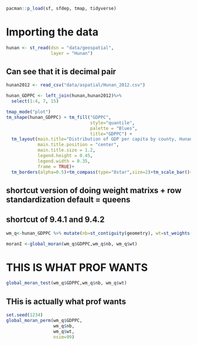 ```r
pacman::p_load(sf, sfdep, tmap, tidyverse)
```

# Importing the data

```r
hunan <- st_read(dsn = "data/geospatial", 
                 layer = "Hunan")
```
## Can see that it is decimal pair


```r
hunan2012 <- read_csv("data/aspatial/Hunan_2012.csv")
```

```r
hunan_GDPPC <- left_join(hunan,hunan2012)%>%
  select(1:4, 7, 15)
```

```r
tmap_mode("plot")
tm_shape(hunan_GDPPC) + tm_fill("GDPPC",
                                style="quantile",
                                palette = "Blues",
                                title="GDPPC") +
  tm_layout(main.title="Distribution of GDP per capita by county, Hunan province",
            main.title.position = "center",
            main.title.size = 1.2,
            legend.height = 0.45,
            legend.width = 0.35,
            frame = TRUE)+
  tm_borders(alpha=0.5)+tm_compass(type="8star",size=2)+tm_scale_bar()+tm_grid(alpha=0.2)

```
## shortcut version of doing weight matrixs + row standardization default = queens
## shortcut of 9.4.1 and 9.4.2
```r
wm_q<-hunan_GDPPC %>% mutate(nb=st_contiguity(geometry), wt=st_weights(nb,style="W"),.before=1)
```

```r
moranI <-global_moran(wm_q$GDPPC,wm_q$nb, wm_q$wt)

```

# THIS IS WHAT PROF WANTS
```r
global_moran_test(wm_q$GDPPC,wm_q$nb, wm_q$wt)
```


## THis is actually what prof wants
```r
set.seed(1234)
global_moran_perm(wm_q$GDPPC,
                  wm_q$nb, 
                  wm_q$wt,
                  nsim=99)
```